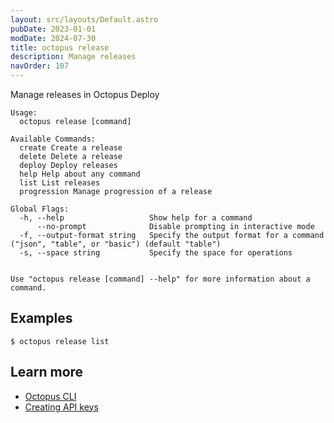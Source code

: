 ```yaml
---
layout: src/layouts/Default.astro
pubDate: 2023-01-01
modDate: 2024-07-30
title: octopus release
description: Manage releases
navOrder: 107
---
```


Manage releases in Octopus Deploy

```
Usage:
  octopus release [command]

Available Commands:
  create Create a release
  delete Delete a release
  deploy Deploy releases
  help Help about any command
  list List releases
  progression Manage progression of a release

Global Flags:
  -h, --help                   Show help for a command
      --no-prompt              Disable prompting in interactive mode
  -f, --output-format string   Specify the output format for a command ("json", "table", or "basic") (default "table")
  -s, --space string           Specify the space for operations


Use "octopus release [command] --help" for more information about a command.
```

## Examples

<SamplesInstance />

```
$ octopus release list

```

## Learn more

- [Octopus CLI](/docs/octopus-rest-api/cli)
- [Creating API keys](/docs/octopus-rest-api/how-to-create-an-api-key)